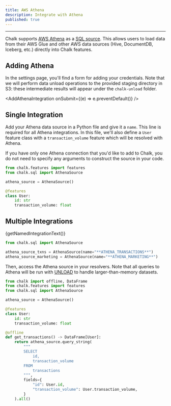 ```yaml
---
title: AWS Athena
description: Integrate with Athena
published: true
---
```



---

Chalk supports [AWS Athena](https://aws.amazon.com/athena/) as a [SQL source](/docs/sql). This allows users to load data from
their AWS Glue and other AWS data sources (Hive, DocumentDB, Iceberg, etc.) directly into Chalk features.

## Adding Athena

In the settings page, you'll find a form for adding your credentials. Note that we will perform data unload operations
to the provided staging directory in S3: these intermediate results will appear under the `chalk-unload` folder.

<AddAthenaIntegration onSubmit={(e) => e.preventDefault()} />

## Single Integration

Add your Athena data source in a Python file and give it a `name`. This line is required for all Athena
integrations. In this file, we'll also define a `User` feature class with a `transaction_volume` feature which will be
resolved with Athena.

If you have only one Athena connection that you'd like
to add to Chalk, you do not need to specify any arguments
to construct the source in your code.

```py
from chalk.features import features
from chalk.sql import AthenaSource

athena_source = AthenaSource()

@features
class User:
    id: str
    transaction_volume: float
```

## Multiple Integrations

<span>{getNamedIntegrationText()}</span>

```py
from chalk.sql import AthenaSource

athena_source_txns = AthenaSource(name="**ATHENA_TRANSACTIONS**")
athena_source_marketing = AthenaSource(name="**ATHENA_MARKETING**")
```

Then, access the Athena source in your resolvers. Note that all queries to Athena will be run with [UNLOAD](https://docs.aws.amazon.com/athena/latest/ug/unload.html) to handle
larger-than-memory datasets.

```py
from chalk import offline, DataFrame
from chalk.features import features
from chalk.sql import AthenaSource

athena_source = AthenaSource()

@features
class User:
    id: str
    transaction_volume: float

@offline
def get_transactions() -> DataFrame[User]:
    return athena_source.query_string(
        """
        SELECT
            id,
            transaction_volume
        FROM
            transactions
        """,
        fields={
            "id": User.id,
            "transaction_volume": User.transaction_volume,
        }
    ).all()
```



